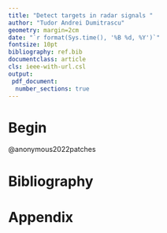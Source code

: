 ```yaml
---
title: "Detect targets in radar signals "
author: "Tudor Andrei Dumitrascu"
geometry: margin=2cm
date: "`r format(Sys.time(), '%B %d, %Y')`"
fontsize: 10pt
bibliography: ref.bib
documentclass: article
cls: ieee-with-url.csl
output:
 pdf_document:
  number_sections: true
---
```



# Begin


@anonymous2022patches


# Bibliography {-}

<div id="refs"></div>

# Appendix {-}

```python
```

```python
```

```python
```

```python
```


<!-- \begin{figure} -->
<!--   \includegraphics[width=10cm]{./images/genres_distribution.png} -->
<!--   \caption{Genres Distribution} -->
<!--   \label{fig:distribution} -->

<!-- \end{figure} -->

<!-- \begin{figure} -->
<!--   \centering -->
<!--   \begin{subfigure}[b]{0.4\linewidth} -->
<!--     \includegraphics[width=\linewidth]{./images/kmeans_pca.png} -->
<!--     \caption{Kmeans PCA} -->
<!--   \end{subfigure} -->
<!--   \begin{subfigure}[b]{0.4\linewidth} -->
<!--     \includegraphics[width=\linewidth]{./images/kmeans_tsne.png} -->
<!--     \caption{Kmens t-SNE} -->
<!--   \end{subfigure} -->
<!--   \caption{Kmeans with Dimensionality reduction} -->
<!--   \label{fig:kmeans} -->
<!-- \end{figure} -->

